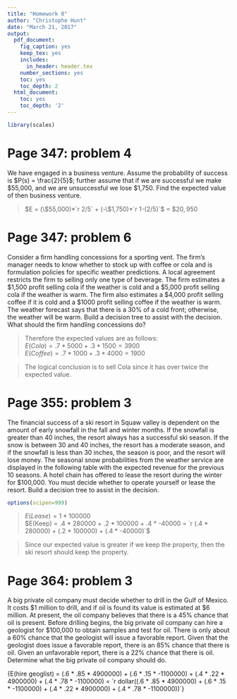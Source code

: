 ```yaml
---
title: "Homework 8"
author: "Christophe Hunt"
date: "March 21, 2017"
output:
  pdf_document:
    fig_caption: yes
    keep_tex: yes
    includes:
      in_header: header.tex
    number_sections: yes
    toc: yes
    toc_depth: 2
  html_document:
    toc: yes
    toc_depth: '2'
---
```


```r
library(scales)
```

\newpage

# Page 347: problem 4

We have engaged in a business venture. Assume the probability of success is $P(s) = \frac{2}{5}$; further assume that if we are successful we make \$55,000, and we are unsuccessful we lose \$1,750. Find the expected value of then business venture. 

> $E = (\$55,000)*`r 2/5` + (-\$1,750)*`r 1-(2/5)`$ = $\$20,950$

# Page 347: problem 6

Consider a firm handling concessions for a sporting vent. The firm's manager needs to know whether to stock up with coffee or cola and is formulation policies for specific weather predictions. A local agreement restricts the firm to selling only one type of beverage. The firm estimates a \$1,500 profit selling cola if the weather is cold and a \$5,000 profit selling cola if the weather is warm. The firm also estimates a \$4,000 profit selling coffee if it is cold and a \$1000 profit selling coffee if the weather is warm. The weather forecast says that there is a 30% of a cold front; otherwise, the weather will be warm. Build a decision tree to assist with the decision. What should the firm handling concessions do? 

\begin{center}
\begin{forest} 
[$Weather$, tikz={\draw[{Latex}-, thick] (.north) --++ (0,1);}
    [$Warm$,edge label={node[midway,left] {.70\,\,\,}} 
        [$Cola$
            [\$5000] 
        ]    
        [$Coffee$
            [\$1000] 
        ]    
    ]   
    [$Cold$,edge label={node[midway,right] {\,\,\,.30}} 
        [$Cola$
            [\$1500] 
        ]    
        [$Coffee$
            [\$4000] 
        ] 
    ]   
] 
\end{forest}
\end{center}

> Therefore the expected values are as follows:  
> $E(Cola) = .7 * 5000 + .3 * 1500 = 3900$   
> $E(Coffee) = .7 * 1000 + .3 * 4000 = 1900$   

> The logical conclusion is to sell Cola since it has over twice the expected value. 

\newpage

# Page 355: problem 3

The financial success of a ski resort in Squaw valley is dependent on the amount of early snowfall in the fall and winter months. If the snowfall is greater than 40 inches, the resort always has a successful ski season. If the snow is between 30 and 40 inches, the resort has a moderate season, and if the snowfall is less than 30 inches, the season is poor, and the resort will lose money. The seasonal snow probabilities from the weather service are displayed in the following table with the expected revenue for the previous 10 seasons. A hotel chain has offered to lease the resort during the winter for $100,000. You must decide whether to operate yourself or lease the resort. Build a decision tree to assist in the decision.

\begin{center}
\begin{forest} 
[$Resort$, tikz={\draw[{Latex}-, thick] (.north) --++ (0,1);}
    [$Lease$,edge label={node[midway,left] {1\,\,\,}} 
            [\$100000] 
    ]   
    [$Keep$ 
        [$Sucessful$,edge label={node[midway,left] {.40\,\,\,}}
            [\$280000] 
        ]    
        [$Moderate$,edge label={node[midway,right] {\,\,.20}}
            [\$100000] 
        ] 
        [$Poor$,edge label={node[midway,right] {\,\,\,.40}}
            [-\$40000] 
        ] 
    ]   
] 
\end{forest}
\end{center}

```r
options(scipen=999)
```

> $E(Lease) = 1 * 100000$  
> $E(Keep) = .4 * 280000 + .2 * 100000 + .4 * -40000 = `r (.4 * 280000) + (.2 * 100000) + (.4 * -40000)`$

> Since our expected value is greater if we keep the property, then the ski resort should keep the property. 

# Page 364: problem 3

A big private oil company must decide whether to drill in the Gulf of Mexico. It costs \$1 million to drill, and if oil is found its value is estimated at \$6 million. At present, the oil company believes that there is a 45% chance that oil is present. Before drilling begins, the big private oil company can hire a geologist for \$100,000 to obtain samples and test for oil. There is only about a 60% chance that the geologist will issue a favorable report. Given that the geologist does issue a favorable report, there is an 85% chance that there is oil. Given an unfavorable report, there is a 22% chance that there is oil. Determine what the big private oil company should do. 


\begin{center}
\begin{forest} 
[$Drill$, tikz={\draw[{Latex}-, thick] (.north) --++ (0,1);}
    [$hire~geologist$ 
        [$favorable~report$,edge label={node[midway,left] {\,\,\,.60}}
        [$oil$,edge label={node[midway,left] {.85\,\,\,}}
            [\$4900000] 
        ] 
        [$no~oil$,edge label={node[midway,right] {\,\,\,.15}}
            [-\$110000] 
        ] 
        ] 
        [$unfavorable~report$,edge label={node[midway,right] {.40\,\,\,}}
        [$oil$,edge label={node[midway,left] {.22\,\,\,}}
            [\$4900000] 
        ] 
        [$no~oil$,edge label={node[midway,right] {\,\,\,.78}}
            [-\$1100000] 
        ] 
        ] 
    ]   
    [$no~geologist$ 
        [$oil$,edge label={node[midway,left] {.45\,\,\,}}
            [\$4900000] 
        ] 
        [$no~oil$,edge label={node[midway,right] {\,\,\,.55}}
            [-\$1100000] 
        ] 
    ]   
] 
\end{forest}
\end{center}

\small{E(hire geoglist) = (.6 * .85 * 4900000) + (.6 * .15 * -1100000) + (.4 * .22 * 4900000) + (.4 * .78 * -1100000) = \`r dollar((.6 * .85 * 4900000) + (.6 * .15 * -1100000) + (.4 * .22 * 4900000) + (.4 * .78 * -1100000))`}
